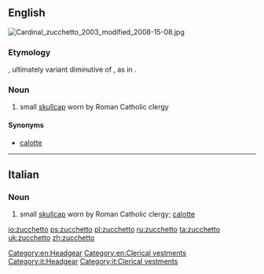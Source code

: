 ==English==
[[File:Cardinal zucchetto 2003 modified 2008-15-08.jpg|thumb]]
{{wikipedia}}

===Etymology===
{{etyl|it}}, ultimately variant diminutive of {{term|zucca||gourd, squash|lang=it}}, as in {{term|zucchini|lang=en}}.

===Noun===
{{en-noun}}

# small [[skullcap]] worn by Roman Catholic clergy

====Synonyms====
* [[calotte]]

[[Category:en:Headgear]]
[[Category:en:Clerical vestments]]

----

==Italian==

===Noun===
{{it-noun|zucchett|m|o|i}}

# small [[skullcap]] worn by Roman Catholic clergy; [[calotte]]

[[Category:it:Headgear]]
[[Category:it:Clerical vestments]]

[[io:zucchetto]]
[[ps:zucchetto]]
[[pl:zucchetto]]
[[ru:zucchetto]]
[[ta:zucchetto]]
[[uk:zucchetto]]
[[zh:zucchetto]]